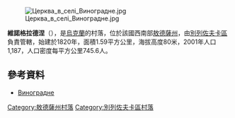 [[Image:Церква_в_селі_Виноградне.jpg|right]]

'''維諾格拉德涅'''（{{lang-uk|Виноградне}}），是[[烏克蘭|烏克蘭]]的村落，位於該國西南部[[敖德薩州|敖德薩州]]，由[[別列佐夫卡區|別列佐夫卡區]]負責管轄，始建於1820年，面積1.59平方公里，海拔高度80米，2001年人口1,187，人口密度每平方公里745.6人。

{{coord|47|13|35|N|31|5|58|E|scale:30000|display=title}}

==參考資料==
* [http://w1.c1.rada.gov.ua/pls/z7502/A005?rdat1=10.10.2012&rf7571=23705 Виноградне]{{dead link|date=2018年4月 |bot=InternetArchiveBot |fix-attempted=yes }}

{{DEFAULTSORT:Виноградне}}
[[Category:敖德薩州村落|Category:敖德薩州村落]]
[[Category:別列佐夫卡區村落|Category:別列佐夫卡區村落]]


{{Odessa-geo-stub}}